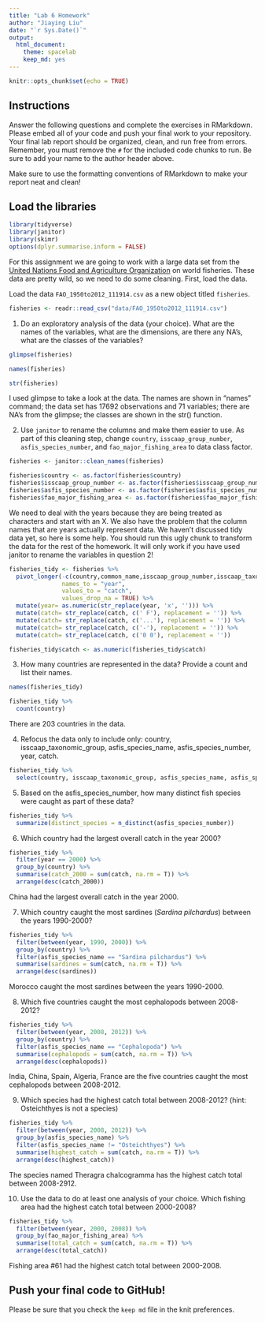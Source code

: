 ```yaml
---
title: "Lab 6 Homework"
author: "Jiaying Liu"
date: "`r Sys.Date()`"
output:
  html_document: 
    theme: spacelab
    keep_md: yes
---
```


```r
knitr::opts_chunk$set(echo = TRUE)
```

## Instructions
Answer the following questions and complete the exercises in RMarkdown. Please embed all of your code and push your final work to your repository. Your final lab report should be organized, clean, and run free from errors. Remember, you must remove the `#` for the included code chunks to run. Be sure to add your name to the author header above.  

Make sure to use the formatting conventions of RMarkdown to make your report neat and clean!  

## Load the libraries
```r
library(tidyverse)
library(janitor)
library(skimr)
options(dplyr.summarise.inform = FALSE)
```

For this assignment we are going to work with a large data set from the [United Nations Food and Agriculture Organization](http://www.fao.org/about/en/) on world fisheries. These data are pretty wild, so we need to do some cleaning. First, load the data.  

Load the data `FAO_1950to2012_111914.csv` as a new object titled `fisheries`.
```r
fisheries <- readr::read_csv("data/FAO_1950to2012_111914.csv")
```

1. Do an exploratory analysis of the data (your choice). What are the names of the variables, what are the dimensions, are there any NA's, what are the classes of the variables?  
```r
glimpse(fisheries)
```
```r
names(fisheries)
```
```r
str(fisheries)
```

I used glimpse to take a look at the data. The names are shown in "names" command; the data set has 17692 observations and 71 variables; there are NA's from the glimpse; the classes are shown in the str() function.

2. Use `janitor` to rename the columns and make them easier to use. As part of this cleaning step, change `country`, `isscaap_group_number`, `asfis_species_number`, and `fao_major_fishing_area` to data class factor. 
```r
fisheries <- janitor::clean_names(fisheries)
```
```r
fisheries$country <- as.factor(fisheries$country)
fisheries$isscaap_group_number <- as.factor(fisheries$isscaap_group_number)
fisheries$asfis_species_number <- as.factor(fisheries$asfis_species_number)
fisheries$fao_major_fishing_area <- as.factor(fisheries$fao_major_fishing_area)
```

We need to deal with the years because they are being treated as characters and start with an X. We also have the problem that the column names that are years actually represent data. We haven't discussed tidy data yet, so here is some help. You should run this ugly chunk to transform the data for the rest of the homework. It will only work if you have used janitor to rename the variables in question 2!
```r
fisheries_tidy <- fisheries %>% 
  pivot_longer(-c(country,common_name,isscaap_group_number,isscaap_taxonomic_group,asfis_species_number,asfis_species_name,fao_major_fishing_area,measure),
               names_to = "year",
               values_to = "catch",
               values_drop_na = TRUE) %>% 
  mutate(year= as.numeric(str_replace(year, 'x', ''))) %>% 
  mutate(catch= str_replace(catch, c(' F'), replacement = '')) %>% 
  mutate(catch= str_replace(catch, c('...'), replacement = '')) %>% 
  mutate(catch= str_replace(catch, c('-'), replacement = '')) %>% 
  mutate(catch= str_replace(catch, c('0 0'), replacement = ''))

fisheries_tidy$catch <- as.numeric(fisheries_tidy$catch)
```

3. How many countries are represented in the data? Provide a count and list their names.
```r
names(fisheries_tidy)
```

```r
fisheries_tidy %>%
  count(country)
```
There are 203 countries in the data.

4. Refocus the data only to include only: country, isscaap_taxonomic_group, asfis_species_name, asfis_species_number, year, catch.
```r
fisheries_tidy %>%
  select(country, isscaap_taxonomic_group, asfis_species_name, asfis_species_number, year, catch)
```

5. Based on the asfis_species_number, how many distinct fish species were caught as part of these data?
```r
fisheries_tidy %>%
  summarize(distinct_species = n_distinct(asfis_species_number))
```

6. Which country had the largest overall catch in the year 2000?
```r
fisheries_tidy %>%
  filter(year == 2000) %>%
  group_by(country) %>%
  summarise(catch_2000 = sum(catch, na.rm = T)) %>%
  arrange(desc(catch_2000))
```
China had the largest overall catch in the year 2000.

7. Which country caught the most sardines (_Sardina pilchardus_) between the years 1990-2000?
```r
fisheries_tidy %>%
  filter(between(year, 1990, 2000)) %>%
  group_by(country) %>%
  filter(asfis_species_name == "Sardina pilchardus") %>%
  summarise(sardines = sum(catch, na.rm = T)) %>%
  arrange(desc(sardines))
```
Morocco caught the most sardines between the years 1990-2000.

8. Which five countries caught the most cephalopods between 2008-2012?
```r
fisheries_tidy %>%
  filter(between(year, 2008, 2012)) %>%
  group_by(country) %>%
  filter(asfis_species_name == "Cephalopoda") %>%
  summarise(cephalopods = sum(catch, na.rm = T)) %>%
  arrange(desc(cephalopods))
```
India, China, Spain, Algeria, France are the five countries caught the most cephalopods between 2008-2012.

9. Which species had the highest catch total between 2008-2012? (hint: Osteichthyes is not a species)
```r
fisheries_tidy %>%
  filter(between(year, 2008, 2012)) %>%
  group_by(asfis_species_name) %>%
  filter(asfis_species_name != "Osteichthyes") %>%
  summarise(highest_catch = sum(catch, na.rm = T)) %>%
  arrange(desc(highest_catch))
```
The species named Theragra chalcogramma has the highest catch total between 2008-2912.

10. Use the data to do at least one analysis of your choice.
Which fishing area had the highest catch total between 2000-2008?
```r
fisheries_tidy %>%
  filter(between(year, 2000, 2008)) %>%
  group_by(fao_major_fishing_area) %>%
  summarise(total_catch = sum(catch, na.rm = T)) %>%
  arrange(desc(total_catch))
```
Fishing area #61 had the highest catch total between 2000-2008.

## Push your final code to GitHub!
Please be sure that you check the `keep md` file in the knit preferences.   